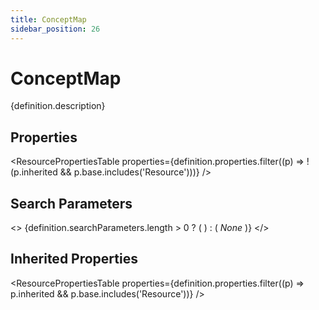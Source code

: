```yaml
---
title: ConceptMap
sidebar_position: 26
---
```



# ConceptMap

<p>{definition.description}</p>

## Properties

<ResourcePropertiesTable properties={definition.properties.filter((p) => !(p.inherited && p.base.includes('Resource')))} />

## Search Parameters

<>
  {definition.searchParameters.length > 0 ? (
    <SearchParamsTable searchParams={definition.searchParameters} />
  ) : (
    <em>None</em>
  )}
</>

## Inherited Properties

<ResourcePropertiesTable properties={definition.properties.filter((p) => p.inherited && p.base.includes('Resource'))} />


